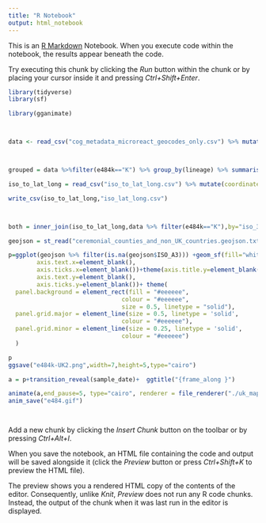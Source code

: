 ```yaml
---
title: "R Notebook"
output: html_notebook
---
```


This is an [R Markdown](http://rmarkdown.rstudio.com) Notebook. When you execute code within the notebook, the results appear beneath the code. 

Try executing this chunk by clicking the *Run* button within the chunk or by placing your cursor inside it and pressing *Ctrl+Shift+Enter*. 

```r
library(tidyverse)
library(sf)

library(gganimate)



data <- read_csv("cog_metadata_microreact_geocodes_only.csv") %>% mutate(sample_date=lubridate::ymd(sample_date)) %>% filter(pillar_2) %>% mutate(ISO_A3=iso_3166_code) %>% full_join(regions) %>% filter(sample_date>"2020-12-01") %>% mutate(lineage=case_when( grepl("B.1.177",lineage,fixed=TRUE)~  "B.1.177",lineage=="B.1.351"~"B.1.351",lineage=="B.1.1.7"~"B.1.1.7",grepl("B.1",lineage,fixed=TRUE)~  "B.1",grepl("A",lineage,fixed=TRUE)~  "A.23.1",TRUE ~ lineage)) %>% mutate(group=1:n())



grouped = data %>%filter(e484k=="K") %>% group_by(lineage) %>% summarise(n=n()) %>% arrange(-n)

iso_to_lat_long = read_csv("iso_to_lat_long.csv") %>% mutate(coordinate_location=gsub("Point\\((.*)\\)","\\1",coordinate_location)) %>% separate(coordinate_location,into=c("long","lat"),sep=" ") %>% mutate(lat=as.numeric(lat),long=as.numeric(long)) %>% mutate(iso_3166_code=value)  %>% group_by(iso_3166_code) %>% summarise(lat=mean(lat,na.rm=TRUE),long=mean(long,na.rm=TRUE))

write_csv(iso_to_lat_long,"iso_lat_long.csv")



both = inner_join(iso_to_lat_long,data %>% filter(e484k=="K"),by="iso_3166_code")

geojson = st_read("ceremonial_counties_and_non_UK_countries.geojson.txt")

p=ggplot(geojson %>% filter(is.na(geojson$ISO_A3))) +geom_sf(fill="white",color="gray") + geom_jitter(width=0.1,height=0.1,data=both,aes(group=group,x=long,y=lat,color=lineage))+coord_sf(x=c(-5,2),y=c(50.8,54.5))+scale_color_manual(values=c("B.1"="#4f6bff","A.23.1"="#f34a44","B.1.177"="#97d400","B.1.1.7"="#ffa401","P.2"="#6cc8dd","B.1.351"="#ffd84c")) +theme(axis.title.x=element_blank(),
        axis.text.x=element_blank(),
        axis.ticks.x=element_blank())+theme(axis.title.y=element_blank(),
        axis.text.y=element_blank(),
        axis.ticks.y=element_blank())+ theme(
  panel.background = element_rect(fill = "#eeeeee",
                                colour = "#eeeeee",
                                size = 0.5, linetype = "solid"),
  panel.grid.major = element_line(size = 0.5, linetype = 'solid',
                                colour = "#eeeeee"), 
  panel.grid.minor = element_line(size = 0.25, linetype = 'solid',
                                colour = "#eeeeee")
  )

p
ggsave("e484k-UK2.png",width=7,height=5,type="cairo")

a = p+transition_reveal(sample_date)+  ggtitle("{frame_along }") 

animate(a,end_pause=5, type="cairo", renderer = file_renderer("./uk_map2/"),width=700,height=600)
anim_save("e484.gif")




```

Add a new chunk by clicking the *Insert Chunk* button on the toolbar or by pressing *Ctrl+Alt+I*.

When you save the notebook, an HTML file containing the code and output will be saved alongside it (click the *Preview* button or press *Ctrl+Shift+K* to preview the HTML file).

The preview shows you a rendered HTML copy of the contents of the editor. Consequently, unlike *Knit*, *Preview* does not run any R code chunks. Instead, the output of the chunk when it was last run in the editor is displayed.
